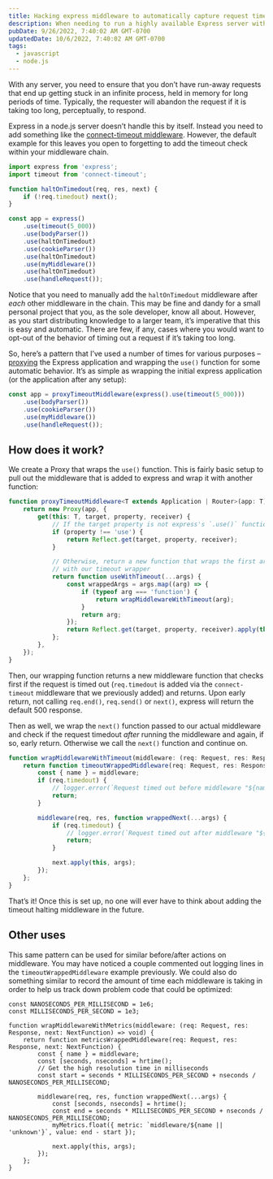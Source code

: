```yaml
---
title: Hacking express middleware to automatically capture request timeouts
description: When needing to run a highly available Express server with Node.js and a lot of middleware, it’s important to ensure that you don’t have any runaway processes blocking other requests. In this post, I share an easy wrapper for Express applications to always ensure every middleware is captured in a timeout loop.
pubDate: 9/26/2022, 7:40:02 AM GMT-0700
updatedDate: 10/6/2022, 7:40:02 AM GMT-0700
tags:
  - javascript
  - node.js
---
```


With any server, you need to ensure that you don’t have run-away requests that end up getting stuck in an infinite process, held in memory for long periods of time. Typically, the requester will abandon the request if it is taking too long, perceptually, to respond.

Express in a node.js server doesn’t handle this by itself. Instead you need to add something like the [connect-timeout middleware](https://expressjs.com/en/resources/middleware/timeout.html). However, the default example for this leaves you open to forgetting to add the timeout check within your middleware chain.

```js
import express from 'express';
import timeout from 'connect-timeout';

function haltOnTimedout(req, res, next) {
	if (!req.timedout) next();
}

const app = express()
	.use(timeout(5_000))
	.use(bodyParser())
	.use(haltOnTimedout)
	.use(cookieParser())
	.use(haltOnTimedout)
	.use(myMiddleware())
	.use(haltOnTimedout)
	.use(handleRequest());
```

Notice that you need to manually add the `haltOnTimedout` middleware after _each_ other middleware in the chain. This may be fine and dandy for a small personal project that you, as the sole developer, know all about. However, as you start distributing knowledge to a larger team, it’s imperative that this is easy and automatic. There are few, if any, cases where you would want to opt-out of the behavior of timing out a request if it’s taking too long.

So, here’s a pattern that I’ve used a number of times for various purposes – [proxying](https://developer.mozilla.org/en-US/docs/Web/JavaScript/Reference/Global_Objects/Proxy) the Express application and wrapping the `use()` function for some automatic behavior. It’s as simple as wrapping the initial express application (or the application after any setup):

```ts
const app = proxyTimeoutMiddleware(express().use(timeout(5_000)))
	.use(bodyParser())
	.use(cookieParser())
	.use(myMiddleware())
	.use(handleRequest());
```

## How does it work?

We create a Proxy that wraps the `use()` function. This is fairly basic setup to pull out the middleware that is added to express and wrap it with another function:

```ts
function proxyTimeoutMiddleware<T extends Application | Router>(app: T) {
	return new Proxy(app, {
		get(this: T, target, property, receiver) {
			// If the target property is not express's `.use()` function, pass through to the default behavior
			if (property !== 'use') {
				return Reflect.get(target, property, receiver);
			}

			// Otherwise, return a new function that wraps the first argument, given that it is a function
			// with our timeout wrapper
			return function useWithTimeout(...args) {
				const wrappedArgs = args.map((arg) => {
					if (typeof arg === 'function') {
						return wrapMiddlewareWithTimeout(arg);
					}
					return arg;
				});
				return Reflect.get(target, property, receiver).apply(this, wrappedArgs);
			};
		},
	});
}
```

Then, our wrapping function returns a new middleware function that checks first if the request is timed out (`req.timedout` is added via the `connect-timeout` middleware that we previously added) and returns. Upon early return, not calling `req.end()`, `req.send()` or `next()`, express will return the default 500 response.

Then as well, we wrap the `next()` function passed to our actual middleware and check if the request timedout _after_ running the middleware and again, if so, early return. Otherwise we call the `next()` function and continue on.

```ts
function wrapMiddlewareWithTimeout(middleware: (req: Request, res: Response, next: NextFunction) => void) {
	return function timeoutWrappedMiddleware(req: Request, res: Response, next: NextFunction) {
		const { name } = middleware;
		if (req.timedout) {
			// logger.error(`Request timed out before middleware "${name}".`);
			return;
		}

		middleware(req, res, function wrappedNext(...args) {
			if (req.timedout) {
				// logger.error(`Request timed out after middleware "${name}".`);
				return;
			}

			next.apply(this, args);
		});
	};
}
```

That’s it! Once this is set up, no one will ever have to think about adding the timeout halting middleware in the future.

## Other uses

This same pattern can be used for similar before/after actions on middleware. You may have noticed a couple commented out logging lines in the `timeoutWrappedMiddleware` example previously. We could also do something similar to record the amount of time each middleware is taking in order to help us track down problem code that could be optimized:

```tsx
const NANOSECONDS_PER_MILLISECOND = 1e6;
const MILLISECONDS_PER_SECOND = 1e3;

function wrapMiddlewareWithMetrics(middleware: (req: Request, res: Response, next: NextFunction) => void) {
	return function metricsWrappedMiddleware(req: Request, res: Response, next: NextFunction) {
		const { name } = middleware;
		const [seconds, nseconds] = hrtime();
		// Get the high resolution time in milliseconds
		const start = seconds * MILLISECONDS_PER_SECOND + nseconds / NANOSECONDS_PER_MILLISECOND;

		middleware(req, res, function wrappedNext(...args) {
			const [seconds, nseconds] = hrtime();
			const end = seconds * MILLISECONDS_PER_SECOND + nseconds / NANOSECONDS_PER_MILLISECOND;
			myMetrics.float({ metric: `middleware/${name || 'unknown'}`, value: end - start });

			next.apply(this, args);
		});
	};
}
```
